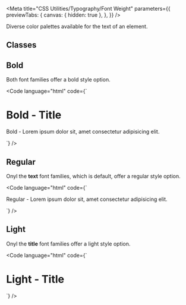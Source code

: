 
<Meta
  title="CSS Utilities/Typography/Font Weight"
  parameters={{
    previewTabs: {
      canvas: { hidden: true },
    },
  }}
/>

<Banner label="Font Weight" section="CSS Utilities" color="green" />

<Lead>Diverse color palettes available for the text of an element.</Lead>

## Classes

<CssTypographyWeight />

## Bold

Both font families offer a bold style option.

<Code language="html" code={`
<h1 class="has-text-weight-bold title">Bold - Title</h1>
<p class="has-text-weight-bold">Bold - Lorem ipsum dolor sit, amet consectetur adipisicing elit.</p>
`} />

## Regular

Onyl the **text** font families, which is default, offer a regular style option.

<Code language="html" code={`
<p>Regular - Lorem ipsum dolor sit, amet consectetur adipisicing elit.</p>
`} />

## Light

Onyl the **title** font families offer a light style option.

<Code language="html" code={`
<h1 class="has-text-weight-light title">Light - Title</h1>
`} />

